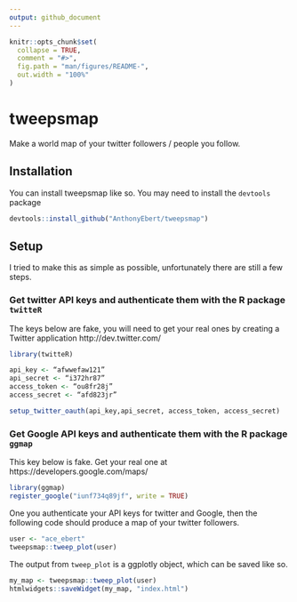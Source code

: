 ```yaml
---
output: github_document
---
```


<!-- README.md is generated from README.Rmd. Please edit that file -->

```r
knitr::opts_chunk$set(
  collapse = TRUE,
  comment = "#>",
  fig.path = "man/figures/README-",
  out.width = "100%"
)
```
# tweepsmap

<!-- badges: start -->
<!-- badges: end -->

Make a world map of your twitter followers / people you follow. 

## Installation

You can install tweepsmap like so. You may need to install the `devtools` package

``` r
devtools::install_github("AnthonyEbert/tweepsmap")
```

## Setup

I tried to make this as simple as possible, unfortunately there are still a few steps. 

### Get twitter API keys and authenticate them with the R package `twitteR`

The keys below are fake, you will need to get your real ones by creating a Twitter application http://dev.twitter.com/

```r
library(twitteR)

api_key <- “afwwefaw121”
api_secret <- “i372hr87”
access_token <- “ou8fr28j”
access_secret <- “afd823jr”

setup_twitter_oauth(api_key,api_secret, access_token, access_secret)
```

### Get Google API keys and authenticate them with the R package `ggmap`

This key below is fake. Get your real one at https://developers.google.com/maps/

```r
library(ggmap)
register_google("iunf734q89jf", write = TRUE)
```

One you authenticate your API keys for twitter and Google, then the following code should produce a map of your twitter followers. 

```r
user <- "ace_ebert"
tweepsmap::tweep_plot(user)
```

The output from `tweep_plot` is a ggplotly object, which can be saved like so. 

```r
my_map <- tweepsmap::tweep_plot(user)
htmlwidgets::saveWidget(my_map, "index.html")
```





